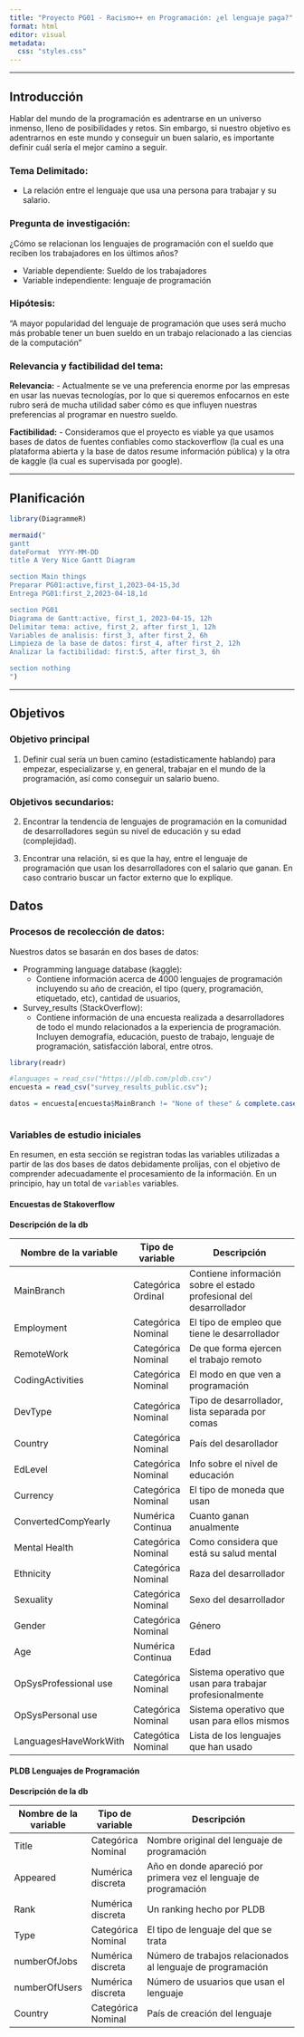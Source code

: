 ```yaml
---
title: "Proyecto PG01 - Racismo++ en Programación: ¿el lenguaje paga?"
format: html
editor: visual
metadata:
  css: "styles.css"
---
```


------------------------------------------------------------------------

## Introducción

Hablar del mundo de la programación es adentrarse en un universo inmenso, lleno de posibilidades y retos. Sin embargo, si nuestro objetivo es adentrarnos en este mundo y conseguir un buen salario, es importante definir cuál sería el mejor camino a seguir.

### Tema Delimitado:

-   La relación entre el lenguaje que usa una persona para trabajar y su salario.

### Pregunta de investigación:

¿Cómo se relacionan los lenguajes de programación con el sueldo que reciben los trabajadores en los últimos años?

-   Variable dependiente: Sueldo de los trabajadores
-   Variable independiente: lenguaje de programación

### Hipótesis:

"A mayor popularidad del lenguaje de programación que uses será mucho más probable tener un buen sueldo en un trabajo relacionado a las ciencias de la computación"

### Relevancia y factibilidad del tema:

**Relevancia:** - Actualmente se ve una preferencia enorme por las empresas en usar las nuevas tecnologías, por lo que si queremos enfocarnos en este rubro será de mucha utilidad saber cómo es que influyen nuestras preferencias al programar en nuestro sueldo.

**Factibilidad:** - Consideramos que el proyecto es viable ya que usamos bases de datos de fuentes confiables como stackoverflow (la cual es una plataforma abierta y la base de datos resume información pública) y la otra de kaggle (la cual es supervisada por google).

------------------------------------------------------------------------

## Planificación

```r

library(DiagrammeR)

mermaid("
gantt
dateFormat  YYYY-MM-DD
title A Very Nice Gantt Diagram

section Main things
Preparar PG01:active,first_1,2023-04-15,3d
Entrega PG01:first_2,2023-04-18,1d

section PG01
Diagrama de Gantt:active, first_1, 2023-04-15, 12h
Delimitar tema: active, first_2, after first_1, 12h
Variables de analisis: first_3, after first_2, 6h
Limpieza de la base de datos: first_4, after first_2, 12h
Analizar la factibilidad: first:5, after first_3, 6h

section nothing
")


```

------------------------------------------------------------------------

## Objetivos

### Objetivo principal

1.  Definir cual sería un buen camino (estadisticamente hablando) para empezar, especializarse y, en general, trabajar en el mundo de la programación, así como conseguir un salario bueno.

### Objetivos secundarios:

2.  Encontrar la tendencia de lenguajes de programación en la comunidad de desarrolladores según su nivel de educación y su edad (complejidad).

3.  Encontrar una relación, si es que la hay, entre el lenguaje de programación que usan los desarrolladores con el salario que ganan. En caso contrario buscar un factor externo que lo explique.

## Datos

### Procesos de recolección de datos:

Nuestros datos se basarán en dos bases de datos:

-   Programming language database (kaggle):
    -   Contiene información acerca de 4000 lenguajes de programación incluyendo su año de creación, el tipo (query, programación, etiquetado, etc), cantidad de usuarios,
-   Survey_results (StackOverflow):
    -   Contiene información de una encuesta realizada a desarrolladores de todo el mundo relacionados a la experiencia de programación. Incluyen demografía, educación, puesto de trabajo, lenguaje de programación, satisfacción laboral, entre otros.

```r
library(readr)

#languages = read_csv("https://pldb.com/pldb.csv")
encuesta = read_csv("survey_results_public.csv");

datos = encuesta[encuesta$MainBranch != "None of these" & complete.cases(encuesta$ConvertedCompYearly),]



```

### Variables de estudio iniciales

En resumen, en esta sección se registran todas las variables utilizadas a partir de las dos bases de datos debidamente prolijas, con el objetivo de comprender adecuadamente el procesamiento de la información. En un principio, hay un total de `variables` variables.

#### Encuestas de Stakoverflow

**Descripción de la db**

| Nombre de la variable | Tipo de variable   | Descripción                                                        |
|-----------------------|--------------------|--------------------------------------------------------------------|
| MainBranch            | Categórica Ordinal | Contiene información sobre el estado profesional del desarrollador |
| Employment            | Categórica Nominal | El tipo de empleo que tiene le desarrollador                       |
| RemoteWork            | Categórica Nominal | De que forma ejercen el trabajo remoto                             |
| CodingActivities      | Categórica Nominal | El modo en que ven a programación                                  |
| DevType               | Categórica Nominal | Tipo de desarrollador, lista separada por comas                    |
| Country               | Categórica Nominal | País del desarollador                                              |
| EdLevel               | Categórica Nominal | Info sobre el nivel de educación                                   |
| Currency              | Categórica Nominal | El tipo de moneda que usan                                         |
| ConvertedCompYearly   | Numérica Continua  | Cuanto ganan anualmente                                            |
| Mental Health         | Categórica Nominal | Como considera que está su salud mental                            |
| Ethnicity             | Categórica Nominal | Raza del desarrollador                                             |
| Sexuality             | Categórica Nominal | Sexo del desarrollador                                             |
| Gender                | Categórica Nominal | Género                                                             |
| Age                   | Numérica Continua  | Edad                                                               |
| OpSysProfessional use | Categórica Nominal | Sistema operativo que usan para trabajar profesionalmente          |
| OpSysPersonal use     | Categórica Nominal | Sistema operativo que usan para ellos mismos                       |
| LanguagesHaveWorkWith | Categótica Nominal | Lista de los lenguajes que han usado                               |

#### PLDB Lenguajes de Programación

**Descripción de la db**

| Nombre de la variable | Tipo de variable   | Descripción                                                       |
|-----------------------|--------------------|-------------------------------------------------------------------|
| Title                 | Categórica Nominal | Nombre original del lenguaje de programación                      |
| Appeared              | Numérica discreta  | Año en donde apareció por primera vez el lenguaje de programación |
| Rank                  | Numérica discreta  | Un ranking hecho por PLDB                                         |
| Type                  | Categórica Nominal | El tipo de lenguaje del que se trata                              |
| numberOfJobs          | Numérica discreta  | Número de trabajos relacionados al lenguaje de programación       |
| numberOfUsers         | Numérica discreta  | Número de usuarios que usan el lenguaje                           |
| Country               | Categórica Nominal | País de creación del lenguaje                                     |
